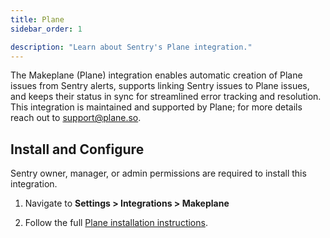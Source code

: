 ```yaml
---
title: Plane
sidebar_order: 1

description: "Learn about Sentry's Plane integration."
---
```


The Makeplane (Plane) integration enables automatic creation of Plane issues from Sentry alerts, supports linking Sentry issues to Plane issues, and keeps their status in sync for streamlined error tracking and resolution. This integration is maintained and supported by Plane; for more details reach out to support@plane.so.

## Install and Configure

<Alert>

Sentry owner, manager, or admin permissions are required to install this integration.

</Alert>

1. Navigate to **Settings > Integrations > Makeplane**

2. Follow the full [Plane installation instructions](https://docs.plane.so/integrations/sentry).